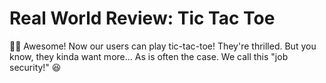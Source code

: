 # Real World Review: Tic Tac Toe

👨‍💼 Awesome! Now our users can play tic-tac-toe! They're thrilled. But you know,
they kinda want more... As is often the case. We call this "job security!" 😆
